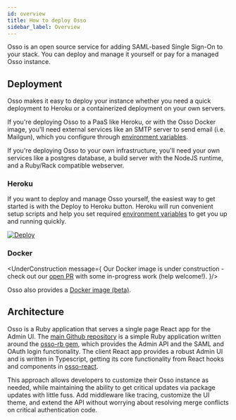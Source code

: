 ```yaml
---
id: overview
title: How to deploy Osso
sidebar_label: Overview
---
```



<PaidCallout />

Osso is an open source service for adding SAML-based Single Sign-On to your stack. You can deploy and manage it yourself or pay for a managed Osso instance.

## Deployment

Osso makes it easy to deploy your instance whether you need a quick deployment to Heroku or a containerized deployment on your own servers.

If you're deploying Osso to a PaaS like Heroku, or with the Osso Docker image, you'll need external services like an SMTP server to send email (i.e. Mailgun), which you configure through [environment variables](/docs/deploy/env-variables).

If you're deploying Osso to your own infrastructure, you'll need your own services like a postgres database, a build server with the NodeJS runtime, and a Ruby/Rack compatible webserver.

### Heroku

If you want to deploy and manage Osso yourself, the easiest way to get started is with the Deploy to Heroku button. Heroku will run convenient setup scripts and help you set required [environment variables](/docs/deploy/env-variables) to get you up and running quickly.

[![Deploy](https://www.herokucdn.com/deploy/button.svg)](https://heroku.com/deploy?template=https://github.com/enterprise-oss/osso/tree/main)

### Docker

<UnderConstruction message={
  <span>
    Our Docker image is under construction - check out our <a href="https://github.com/enterprise-oss/osso/pull/464" target="_blank" rel="noreferrer">open PR</a> with some in-progress work (help welcome!).
  </span>
}/>

Osso also provides a <a href="https://hub.docker.com/r/sambauch/osso" target="_blank" rel="noreferrer">Docker image (beta)</a>.

## Architecture

Osso is a Ruby application that serves a single page React app for the Admin UI. The [main Github repository](https://github.com/enterprise-oss/osso) is a simple Ruby application written around the [osso-rb gem](https://github.com/enterprise-oss/osso-rb), which provides the Admin API and the SAML and OAuth login functionality. The client React app provides a robust Admin UI and is written in Typescript, getting its core functionality from React hooks and components in [osso-react](https://github.com/enterprise-oss/osso-react).

This approach allows developers to customize their Osso instance as needed, while maintaining the ability to get critical updates via package updates with little fuss. Add middleware like tracing, customize the UI theme, and extend the API without worrying about resolving merge conflicts on critical authentication code.
